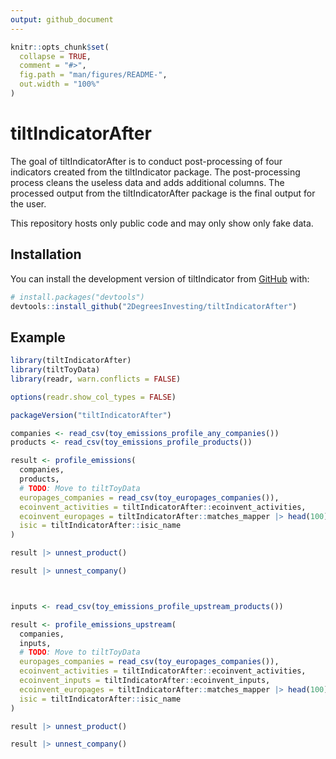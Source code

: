 ```yaml
---
output: github_document
---
```


```r
knitr::opts_chunk$set(
  collapse = TRUE,
  comment = "#>",
  fig.path = "man/figures/README-",
  out.width = "100%"
)
```

# tiltIndicatorAfter

The goal of tiltIndicatorAfter is to conduct post-processing of four indicators created from the tiltIndicator package. The post-processing process cleans the useless data and adds additional columns. The processed output from the tiltIndicatorAfter package is the final output for the user.

This repository hosts only public code and may only show only fake data.

## Installation

You can install the development version of tiltIndicator from [GitHub](https://github.com/) with:

``` r
# install.packages("devtools")
devtools::install_github("2DegreesInvesting/tiltIndicatorAfter")
```

## Example

```r
library(tiltIndicatorAfter)
library(tiltToyData)
library(readr, warn.conflicts = FALSE)

options(readr.show_col_types = FALSE)

packageVersion("tiltIndicatorAfter")

companies <- read_csv(toy_emissions_profile_any_companies())
products <- read_csv(toy_emissions_profile_products())

result <- profile_emissions(
  companies,
  products,
  # TODO: Move to tiltToyData
  europages_companies = read_csv(toy_europages_companies()),
  ecoinvent_activities = tiltIndicatorAfter::ecoinvent_activities,
  ecoinvent_europages = tiltIndicatorAfter::matches_mapper |> head(100),
  isic = tiltIndicatorAfter::isic_name
)

result |> unnest_product()

result |> unnest_company()



inputs <- read_csv(toy_emissions_profile_upstream_products())

result <- profile_emissions_upstream(
  companies,
  inputs,
  # TODO: Move to tiltToyData
  europages_companies = read_csv(toy_europages_companies()),
  ecoinvent_activities = tiltIndicatorAfter::ecoinvent_activities,
  ecoinvent_inputs = tiltIndicatorAfter::ecoinvent_inputs,
  ecoinvent_europages = tiltIndicatorAfter::matches_mapper |> head(100),
  isic = tiltIndicatorAfter::isic_name
)

result |> unnest_product()

result |> unnest_company()
```
